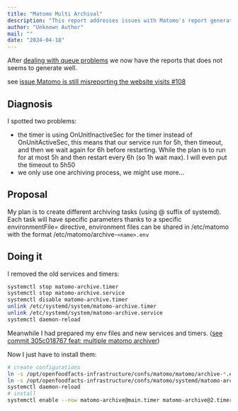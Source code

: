```yaml
---
title: "Matomo Multi Archival"
description: "This report addresses issues with Matomo's report generation, specifically incomplete data. It details the diagnosis of timer misconfigurations and the implementation of multiple archiving tasks to improve performance and ensure accurate report generation."
author: "Unknown Author"
mail: ""
date: "2024-04-18"
---
```


After [dealing with queue problems](./2024-02-13-matomo-fix-queue0.md) we now have the reports that does not seems to generate well.

see [issue Matomo is still misreporting the website visits #108 ](https://github.com/openfoodfacts/openfoodfacts-monitoring/issues/108)

## Diagnosis

I spotted two problems:
* the timer is using OnUnitInactiveSec for the timer instead of OnUnitActiveSec,
  this means that our service run for 5h, then timeout, and then we wait again for 6h before restarting.
  While the plan is to run for at most 5h and then restart every 6h (so 1h wait max).
  I will even put the timeout to 5h50
* we only use one archiving process, we might use more…

## Proposal

My plan is to create different archiving tasks (using @ suffix of systemd).
Each task will have specific parameters thanks to a specific environmentFile= directive,
environment files can be shared in /etc/matomo with the format /etc/matomo/archive-`<name>.env`

## Doing it

I removed the old services and timers:

```bash
systemctl stop matomo-archive.timer
systemctl stop matomo-archive.service
systemctl disable matomo-archive.timer
unlink /etc/systemd/system/matomo-archive.timer
unlink /etc/systemd/system/matomo-archive.service
systemctl daemon-reload
```

Meanwhile I had prepared my env files and new services and timers.
([see commit 305c018767 feat: multiple matomo archiver](https://github.com/openfoodfacts/openfoodfacts-infrastructure/commit/305c018767bcb46ecabed0009f893bd20f7ae867))

Now I just have to install them:
```bash
# create configurations
ln -s /opt/openfoodfacts-infrastructure/confs/matomo/matomo/archive-*.env  /etc/matomo/
ln -s /opt/openfoodfacts-infrastructure/confs/matomo/systemd/matomo-archive@.*  /etc/systemd/system
systemctl daemon-reload
# install
systemctl enable --now matomo-archive@main.timer matomo-archive@2.timer matomo-archive@5.timer
```